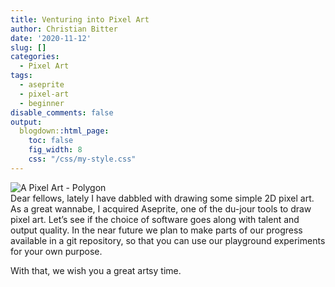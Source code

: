 ```yaml
---
title: Venturing into Pixel Art
author: Christian Bitter
date: '2020-11-12'
slug: []
categories:
  - Pixel Art
tags:
  - aseprite
  - pixel-art
  - beginner
disable_comments: false
output:
  blogdown::html_page:
    toc: false
    fig_width: 8
    css: "/css/my-style.css"
---
```

![A Pixel Art - Polygon](/figures/shade_poly.png)  
Dear fellows, lately I have dabbled with drawing some simple 2D pixel art. As a great wannabe, I acquired Aseprite, one of the du-jour tools to draw pixel art. Let's see if the choice of software goes along with talent and output quality. In the near future we plan to make parts of our progress available in a git repository, so that you can use our playground experiments for your own purpose.

With that, we wish you a great artsy time.
